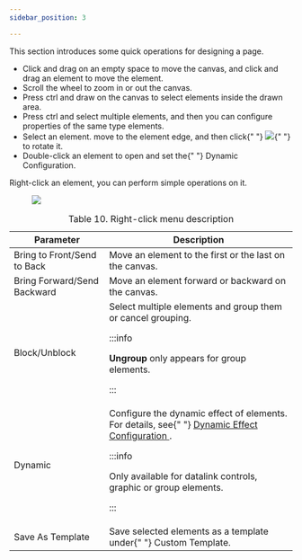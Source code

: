 ```yaml
---
sidebar_position: 3

---
```



<article
  className="nested3"
  aria-labelledby="unique_1446323357__title_bb2_zgv_35b"
  id="unique_1446323357"
>
  
  <div>
    <section className="section" id="unique_1446323357__context_z1x_hkr_j5b">
      <p>This section introduces some quick operations for designing a page.</p>
      <ul id="unique_1446323357__ul_lp2_wkr_j5b">
        <li>
          Click and drag on an empty space to move the canvas, and click and
          drag an element to move the element.
        </li>
        <li>Scroll the wheel to zoom in or out the canvas.</li>
        <li>
          Press ctrl and draw on the canvas to select elements inside the drawn
          area.
        </li>
        <li>
          Press ctrl and select multiple elements, and then you can configure
          properties of the same type elements.
        </li>
        <li>
          Select an element. move to the element edge, and then click{" "}
          <img
            id="unique_1446323357__image_tpf_klr_j5b"
            src="https://wordpressfreezonex.oss-cn-hangzhou.aliyuncs.com/appDesign/24.png"
          />{" "}
          to rotate it.
        </li>
        <li>
          Double-click an element to open and set the{" "}
          <span className="uicontrol">Dynamic Configuration</span>.
        </li>
      </ul>
      <p>Right-click an element, you can perform simple operations on it.</p>
      <figure className="fignone" id="unique_1446323357__fig_yfh_jdv_35b">
        <img id="unique_1446323357__image_zfh_jdv_35b" src="https://wordpressfreezonex.oss-cn-hangzhou.aliyuncs.com/appDesign/25.png" />
      </figure>
      <table id="unique_1446323357__table_trl_2kv_35b" className="frame-all">
        <caption>
          <span className="table--title-label">Table 10. </span>
          <span id="unique_1446323357__title_url_2kv_35b">
            Right-click menu description
          </span>
        </caption>
        <colgroup>
          <col style={{ width: "20.681265206812654%" }} />
          <col style={{ width: "79.31873479318735%" }} />
        </colgroup>
        <thead>
          <tr>
            <th id="unique_1446323357__table_trl_2kv_35b__entry__1">
              Parameter
            </th>
            <th id="unique_1446323357__table_trl_2kv_35b__entry__2">
              Description
            </th>
          </tr>
        </thead>
        <tbody>
          <tr>
            <td headers="unique_1446323357__table_trl_2kv_35b__entry__1">
              Bring to Front/Send to Back
            </td>
            <td headers="unique_1446323357__table_trl_2kv_35b__entry__2">
              Move an element to the first or the last on the canvas.
            </td>
          </tr>
          <tr>
            <td headers="unique_1446323357__table_trl_2kv_35b__entry__1">
              Bring Forward/Send Backward
            </td>
            <td headers="unique_1446323357__table_trl_2kv_35b__entry__2">
              Move an element forward or backward on the canvas.
            </td>
          </tr>
          <tr>
            <td headers="unique_1446323357__table_trl_2kv_35b__entry__1">
              Block/Unblock
            </td>
            <td headers="unique_1446323357__table_trl_2kv_35b__entry__2">
              Select multiple elements and group them or cancel grouping.

:::info

<strong>Ungroup</strong> only appears for group elements.

:::

</td>
          </tr>
          <tr>
            <td headers="unique_1446323357__table_trl_2kv_35b__entry__1">
              Dynamic
            </td>
            <td headers="unique_1446323357__table_trl_2kv_35b__entry__2">
              Configure the dynamic effect of elements. For details, see{" "}
              <a
                href="application_creation.html#dynamic_configuration"
                title="You can use elements inside the business designer to make equipment visible, and bind them with data collected by collectors from a factory, and then configure dynamic effects to simulate real-time status of business processes going inside the factory."
              >
                Dynamic Effect Configuration
              </a>
              .

:::info

Only available for datalink controls, graphic or group elements.

:::

</td>
          </tr>
          <tr>
            <td headers="unique_1446323357__table_trl_2kv_35b__entry__1">
              Save As Template
            </td>
            <td headers="unique_1446323357__table_trl_2kv_35b__entry__2">
              Save selected elements as a template under{" "}
              <span className="uicontrol">Custom Template</span>.
            </td>
          </tr>
        </tbody>
      </table>
    </section>
  </div>
</article>
